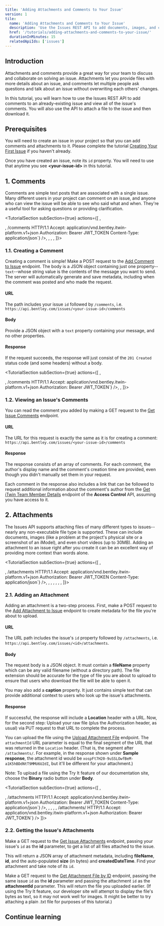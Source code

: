 ```yaml
---
title: 'Adding Attachments and Comments to Your Issue'
version: 1
tile:
  name: 'Adding Attachments and Comments to Your Issue'
  description: 'Use the Issues REST API to add documents, images, and comments to an issue.'
  href: '/tutorials/adding-attachments-and-comments-to-your-issue/'
  durationInMinutes: 15
  relatedApiIds: ['issues']
---
```


<Introduction 
  skillLevel="Basic" 
  durationInMinutes="15">

## Introduction

Attachments and comments provide a great way for your team to discuss and collaborate on solving an issue. Attachments let you provide files with more details about an issue, and comments let multiple people ask questions and talk about an issue without overwriting each others' changes.

In this tutorial, you will learn how to use the Issues REST API to add comments to an already-existing issue and view all of the issue's comments. You will also use the API to attach a file to the issue and then download it.

## Prerequisites

You will need to create an issue in your project so that you can add comments and attachments to it. Please complete the tutorial [Creating Your First Issue](../creating-your-first-issue/) if you haven't already.

Once you have created an issue, note its `id` property. You will need to use that anytime you see **&lt;your-issue-id&gt;** in this tutorial.

</Introduction>

<TutorialSection>

## 1. Comments

Comments are simple text posts that are associated with a single issue. Many different users in your project can comment on an issue, and anyone who can view the issue will be able to see who said what and when. They're a useful tool for asking questions or providing clarification.

</TutorialSection>

<TutorialSection subSection={true} actions={[
<LinkButton
  href="/apis/issues-v1/operations/add-comment-to-issue/"
  target="_blank"
  title="Try the Add Comment to Issue endpoint"
  buttonText="Go"
/>,
<Title>Method, sample URL, and headers</Title>,
<CodeBlock language='http' code={`POST https://api.bentley.com/issues/<your-issue-id>/comments HTTP/1.1
Accept: application/vnd.bentley.itwin-platform.v1+json
Authorization: Bearer JWT_TOKEN
Content-Type: application/json`} />,
<Title>Sample body</Title>,
<CodeBlock language='json' 
  code={`{
  "text": "This has been noted and will be fixed in version 1.3."
}`} />,
<Title>Sample response</Title>,
<CodeBlock language='http' code={`HTTP/1.1 201 Created`} />
]}>

### 1.1. Creating a Comment

Creating a comment is simple! Make a POST request to the [Add Comment to Issue](/apis/issues-v1/operations/add-comment-to-issue/) endpoint. The body is a JSON object containing just one property--`text`--whose string value is the contents of the message you want to send. The server will automatically generate and save metadata, including when the comment was posted and who made the request.

#### URL

The path includes your issue `id` followed by `/comments`, i.e. `https://api.bentley.com/issues/<your-issue-id>/comments`

#### Body

Provide a JSON object with a `text` property containing your message, and no other properties.

#### Response

If the request succeeds, the response will just consist of the `201 Created` status code (and some headers) without a body.

</TutorialSection>

<TutorialSection subSection={true} actions={[
<LinkButton
  href="/apis/issues-v1/operations/get-issue-comments/"
  target="_blank"
  title="Try the Get Issue Comments endpoint"
  buttonText="Go"
/>,
<Title>Sample request</Title>,
<CodeBlock language='http' code={`GET https://api.bentley.com/issues/<your-issue-id>/comments HTTP/1.1
Accept: application/vnd.bentley.itwin-platform.v1+json
Authorization: Bearer JWT_TOKEN`} />,
<Title>Sample response</Title>,
<CodeBlock language='http' code={`HTTP/1.1 200 OK
Content-Type: application/json\n
{
  "comments":[
    {
      "id":"xospFt7H20-9uSSLOwfBeO7IKKXOvh1Nkl344vJ_s_E",
      "text":"This has been noted and will be fixed in version 1.3.",
      "authorDisplayName":"Andrew Menzies",
      "_links":{
        "author":{
          "href":"https://api.bentley.com/projects/16ab8bc6-c7de-4fdb-bdb9-248b3b07c178/members/9e543213-2457-466d-9de3-8d8a186b4189"
        }
      },
      "createdDateTime":"2021-06-14T20:34:33.9220455Z"
    }
  ]
}`} />
]}>

### 1.2. Viewing an Issue's Comments

You can read the comment you added by making a GET request to the [Get Issue Comments](/apis/issues-v1/operations/get-issue-comments/) endpoint.

#### URL

The URL for this request is exactly the same as it is for creating a comment: `https://api.bentley.com/issues/<your-issue-id>/comments`

#### Response

The response consists of an array of comments. For each comment, the author's display name and the comment's creation time are provided, even though you didn't manually set them in your request.

Each comment in the response also includes a link that can be followed to request additional information about the comment's author from the [Get iTwin Team Member Details](/apis/access-control-v2/operations/get-itwin-user-member/) endpoint of the **Access Control** API, assuming you have access to it.

</TutorialSection>

<TutorialSection>

## 2. Attachments

The Issues API supports attaching files of many different types to issues--nearly any non-executable file type is supported. These can include documents, images (like a problem at the project's physical site or a screenshot of an iModel), and even short videos (up to 30MB). Adding an attachment to an issue right after you create it can be an excellent way of providing more context than words alone.

</TutorialSection>

<TutorialSection subSection={true} actions={[
<LinkButton
  href="/apis/issues-v1/operations/add-attachment-to-issue/"
  target="_blank"
  title="Try the Add Attachment to Issue endpoint"
  buttonText="Go"
/>,
<Title>Method, sample URL, and header</Title>,
<CodeBlock
  language="http"
  code={`POST https://api.bentley.com/issues/<your-issue-id>/attachments HTTP/1.1
Accept: application/vnd.bentley.itwin-platform.v1+json
Authorization: Bearer JWT_TOKEN
Content-Type: application/json`}
/>,
<Title>Sample body</Title>,
<CodeBlock
  language="json"
  code={`{
  "fileName":"ExampleDoc.txt",
  "caption":"Document related to the issue"
}`}
/>,
<Title>Sample response</Title>,
<CodeBlock
  language="http"
  code={`HTTP/1.1 201 Created
Location: https://api.bentley.com/issues/xospFt7H20-9uSSLOwfBeBs-UbbpqxhKgAL4wWWajpw/attachments/xospFt7H20-9uSSLOwfBeM-a1K5hBDdNtT9MMU6U2dI`}
/>,
<LinkButton
  href="/apis/issues-v1/operations/upload-attachment-file/"
  target="_blank"
  title="Try the Upload Attachment File endpoint"
  buttonText="Go"
/>,
<Title>Sample request (you will also need to include the file's bytes)</Title>,
<CodeBlock
  language="http"
  code={`PUT https://api.bentley.com/issues/xospFt7H20-9uSSLOwfBeBs-UbbpqxhKgAL4wWWajpw/attachments/xospFt7H20-9uSSLOwfBeM-a1K5hBDdNtT9MMU6U2dI HTTP/1.1
Accept: application/vnd.bentley.itwin-platform.v1+json
Authorization: Bearer JWT_TOKEN`}
/>
]}>

### 2.1. Adding an Attachment

Adding an attachment is a two-step process. First, make a POST request to the [Add Attachment to Issue](/apis/issues-v1/operations/add-attachment-to-issue/) endpoint to create metadata for the file you're about to upload.

#### URL

The URL path includes the issue's `id` property followed by `/attachments`, i.e. `https://api.bentley.com/issues/<id>/attachments`.

#### Body

The request body is a JSON object. It must contain a **fileName** property which can be any valid filename (without a directory path). The file extension should be accurate for the type of file you are about to upload to ensure that users who download the file will be able to open it.

You may also add a **caption** property. It just contains simple text that can provide additional context to users who look up the issue's attachments.

#### Response

If successful, the response will include a **Location** header with a URL. Now, for the second step: Upload your raw file (plus the Authorization header, as usual) via PUT request to that URL to complete the process.

You can upload the file using the [Upload Attachment File](/apis/issues-v1/operations/upload-attachment-file/) endpoint. The `attachmentId` URL parameter is equal to the final segment of the URL that was returned in the `Location` header. (That is, the segment after `/attachments/`. For example, in the response shown under **Sample response**, the attachment id would be `xospFt7H20-9uSSLOwfBeM-a1K5hBDdNtT9MMU6U2dI`, but it'll be different for your attachment.)

<Alert type="informational">

Note: To upload a file using the Try It feature of our documentation site, choose the **Binary** radio button under **Body**.

</Alert>

</TutorialSection>

<TutorialSection subSection={true} actions={[
<LinkButton
  href="/apis/issues-v1/operations/get-issue-attachments/"
  target="_blank"
  title="Try the Get Issue Attachments endpoint"
  buttonText="Go"
/>,
<Title>Sample request to get attachment list</Title>,
<CodeBlock language='http' code={`GET https://api.bentley.com/issues/<your-issue-id>/attachments HTTP/1.1
Accept: application/vnd.bentley.itwin-platform.v1+json
Authorization: Bearer JWT_TOKEN
Content-Type: application/json`} />,
<Title>Sample attachment list response</Title>,
<CodeBlock language='http' code={`HTTP/1.1 200 OK
Content-Type: application/json\n
{
  "attachments":[
    {
      "id":"xospFt7H20-9uSSLOwfBeM-a1K5hBDdNtT9MMU6U2dI",
      "fileName":"ExampleDoc.txt",
      "createdDateTime":"2021-06-16T19:11:21.2722577Z",
      "size":405,
      "caption":"Document related to the issue",
      "binding":null,
      "type":"txt"
    }
  ]
}`} />,
<LinkButton
  href="/apis/issues-v1/operations/get-attachment-by-id/"
  target="_blank"
  title="Try the Get Attachment File endpoint"
  buttonText="Go"
/>,
<Title>Sample request to get file</Title>,
<CodeBlock language='http' code={`GET https://api.bentley.com/issues/<your-issue-id>/attachments/<your-attachment-id> HTTP/1.1
Accept: application/vnd.bentley.itwin-platform.v1+json
Authorization: Bearer JWT_TOKEN`} />
]}>

### 2.2. Getting the Issue's Attachments

Make a GET request to the [Get Issue Attachments](/apis/issues-v1/operations/get-issue-attachments/) endpoint, passing your issue's `id` as the **id** parameter, to get a list of all files attached to the issue.

This will return a JSON array of attachment metadata, including **fileName**, **id**, and the auto-populated **size** (in bytes) and **createdDateTime**. Find your attachment and take note of its `id`.

Make a GET request to the [Get Attachment File by ID](/apis/issues-v1/operations/get-attachment-by-id/) endpoint, passing the same issue `id` as the **id** parameter and passing the attachment `id` as the **attachmentId** parameter. This will return the file you uploaded earlier. (If using the Try It feature, our developer site will attempt to display the file's bytes as text, so it may not work well for images. It might be better to try attaching a plain .txt file for purposes of this tutorial.)

</TutorialSection>

<ContinueLearningSection>

## Continue learning

<TileList>
  <Tile
    name="Adding Attachments and Comments to Your Issue"
    description="Upload images and documents, and post comments, to make your issue more detailed."
    href="/tutorials/adding-attachments-and-comments-to-your-issue"
  />
  <Tile
    name="Model Issues Interactive Sample"
    description="See the Issues API in action in an iTwin Viewer app."
    href="https://www.itwinjs.org/sandboxes/iTwinPlatform/Issues"
    isExternal={true}
  />
</TileList>

</ContinueLearningSection>
